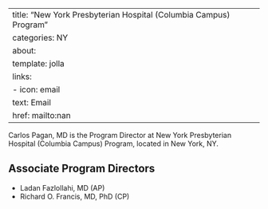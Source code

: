 
---
title: "New York Presbyterian Hospital (Columbia Campus) Program"
categories: NY
about:
  template: jolla
  links:
    - icon: email
      text: Email
      href: mailto:nan
---

Carlos Pagan, MD is the Program Director at New York Presbyterian Hospital (Columbia Campus) Program, located in New York, NY. 

## Associate Program Directors

- Ladan Fazlollahi, MD (AP)
- Richard O. Francis, MD, PhD (CP)
